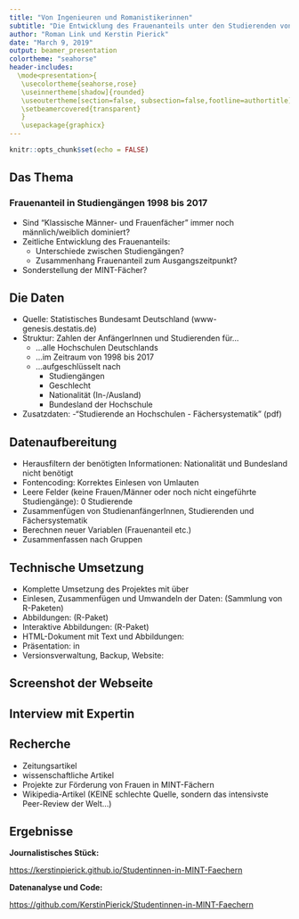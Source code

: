```yaml
---
title: "Von Ingenieuren und Romanistikerinnen"
subtitle: "Die Entwicklung des Frauenanteils unter den Studierenden von 1998 bis 2017"
author: "Roman Link und Kerstin Pierick"
date: "March 9, 2019"
output: beamer_presentation
colortheme: "seahorse"
header-includes:
  \mode<presentation>{
   \usecolortheme{seahorse,rose}
   \useinnertheme[shadow]{rounded}
   \useoutertheme[section=false, subsection=false,footline=authortitle]{miniframes}
   \setbeamercovered{transparent}
   }
   \usepackage{graphicx}
---
```


```r
knitr::opts_chunk$set(echo = FALSE)
```

## Das Thema

### Frauenanteil in Studiengängen 1998 bis 2017

 - Sind "Klassische Männer- und Frauenfächer" immer noch männlich/weiblich dominiert?
 - Zeitliche Entwicklung des Frauenanteils:
     - Unterschiede zwischen Studiengängen?
     - Zusammenhang Frauenanteil zum Ausgangszeitpunkt?
 - Sonderstellung der MINT-Fächer?
  
  
## Die Daten

- Quelle: Statistisches Bundesamt Deutschland (www-genesis.destatis.de) 
- Struktur: Zahlen der AnfängerInnen und Studierenden für...
    - ...alle Hochschulen Deutschlands
    - ...im Zeitraum von 1998 bis 2017
    - ...aufgeschlüsselt nach 
        - Studiengängen
        - Geschlecht
        - Nationalität (In-/Ausland)
        - Bundesland der Hochschule

 - Zusatzdaten: 
    -"Studierende an Hochschulen - Fächersystematik" (pdf)

\vspace{-0.3em}
\centering{\includegraphics[width = 0.35\textwidth]{figures/destatis}}


## Datenaufbereitung

 - Herausfiltern der benötigten Informationen: Nationalität und Bundesland nicht benötigt
 - Fontencoding: Korrektes Einlesen von Umlauten
 - Leere Felder (keine Frauen/Männer oder noch nicht eingeführte Studiengänge): 0 Studierende
 - Zusammenfügen von StudienanfängerInnen, Studierenden und Fächersystematik
 - Berechnen neuer Variablen (Frauenanteil etc.)
 - Zusammenfassen nach Gruppen


## Technische Umsetzung
\includegraphics[width = 0.15\textwidth]{figures/R_logo.png}
\includegraphics[width = 0.15\textwidth]{figures/rstudio.png}
\includegraphics[width = 0.15\textwidth]{figures/tidyverse.png}
\includegraphics[width = 0.15\textwidth]{figures/ggplot2.jpg}
\includegraphics[width = 0.15\textwidth]{figures/plotly.png}
\includegraphics[width = 0.15\textwidth]{figures/rmarkdown.png}
\includegraphics[width = 0.15\textwidth]{figures/github.png}

  - Komplette Umsetzung des Projektes mit \texttt{R} über \texttt{RStudio}
  - Einlesen, Zusammenfügen und Umwandeln der Daten: \texttt{tidyverse} (Sammlung von R-Paketen)
  - Abbildungen: \texttt{ggplot2} (R-Paket)
  - Interaktive Abbildungen: \texttt{plotly} (R-Paket)
  - HTML-Dokument mit Text und Abbildungen: \texttt{R Markdown}
  - Präsentation: \texttt{LaTeX Beamer} in \texttt{R Markdown}
  - Versionsverwaltung, Backup, Website: \texttt{GitHub}

## Screenshot der Webseite

\hspace*{-2em}\includegraphics[width = \paperwidth]{figures/screenshot.png}

## Interview mit Expertin

\begin{minipage}{0.8 \textwidth}
\textbf{Angefragt:}
\begin{itemize}
  \item - Prof. Petra Lucht, Gender Studies, TU Berlin
  \item Dr. Martina Erlemann, Gender Studies/Physik, FU Berlin
  \item Anna Lena Martins, Gleichstellungsbeauftragte Mathematik, Uni Göttingen
  \item<2> \textbf{Dr. Sophie-Charlotte August, Gleichstellungsbeauftragte Physik, Uni Göttingen}
\end{itemize}
\end{minipage}
\begin{minipage}{0.8 \textwidth}
\visible<2>{
\includegraphics{figures/august.jpg}}
\end{minipage}

## Recherche

 - Zeitungsartikel
 - wissenschaftliche Artikel
 - Projekte zur Förderung von Frauen in MINT-Fächern
 - Wikipedia-Artikel (KEINE schlechte Quelle, sondern das intensivste Peer-Review der Welt...)
 
 
## Ergebnisse

**Journalistisches Stück: **

[https://kerstinpierick.github.io/Studentinnen-in-MINT-Faechern](https://kerstinpierick.github.io/Studentinnen-in-MINT-Faechern)


**Datenanalyse und Code: **

[https://github.com/KerstinPierick/Studentinnen-in-MINT-Faechern](https://github.com/KerstinPierick/Studentinnen-in-MINT-Faechern)

